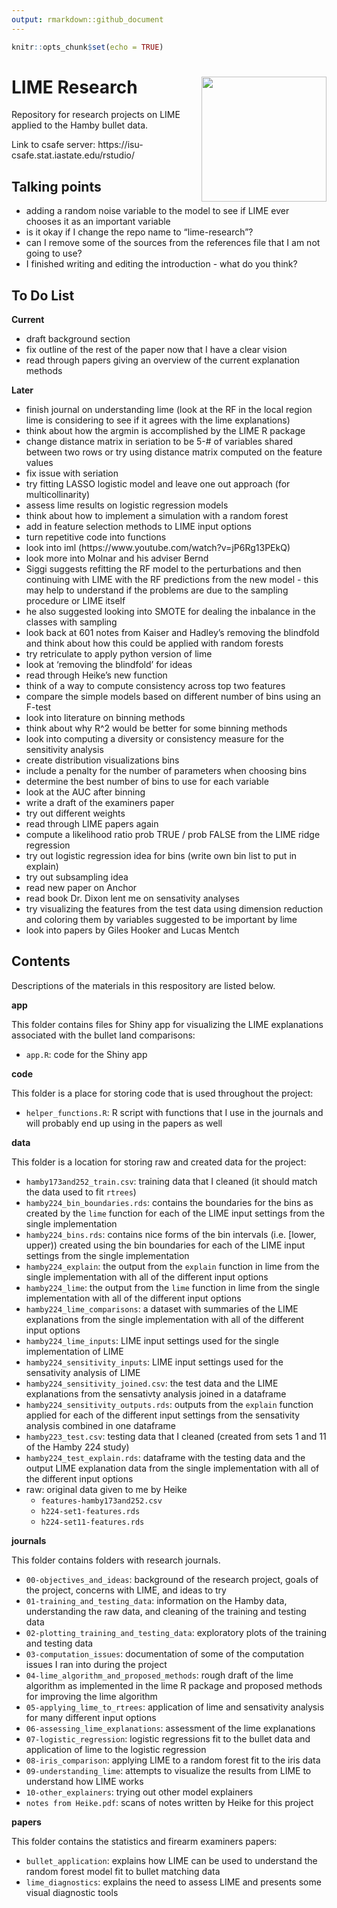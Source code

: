 ```yaml
---
output: rmarkdown::github_document
---
```


```r
knitr::opts_chunk$set(echo = TRUE)
```

# LIME Research <img align="right" height="200" src="./figures/lime.png">

Repository for research projects on LIME applied to the Hamby bullet data. 

Link to csafe server: https://isu-csafe.stat.iastate.edu/rstudio/

## Talking points

- adding a random noise variable to the model to see if LIME ever chooses it as an important variable
- is it okay if I change the repo name to "lime-research"?
- can I remove some of the sources from the references file that I am not going to use?
- I finished writing and editing the introduction - what do you think?

## To Do List

**Current**

- draft background section
- fix outline of the rest of the paper now that I have a clear vision
- read through papers giving an overview of the current explanation methods

**Later**

- finish journal on understanding lime (look at the RF in the local region
  lime is considering to see if it agrees with the lime explanations)
- think about how the argmin is accomplished by the LIME R package
- change distance matrix in seriation to be 5-# of variables shared between two rows
  or try using distance matrix computed on the feature values
- fix issue with seriation
- try fitting LASSO logistic model and leave one out approach (for multicollinarity)
- assess lime results on logistic regression models
- think about how to implement a simulation with a random forest
- add in feature selection methods to LIME input options
- turn repetitive code into functions
- look into iml (https://www.youtube.com/watch?v=jP6Rg13PEkQ)
- look more into Molnar and his adviser Bernd
- Siggi suggests refitting the RF model to the perturbations and then continuing with LIME with the RF predictions from the new model - this may help to understand if the problems are due to the sampling procedure or LIME itself
- he also suggested looking into SMOTE for dealing the inbalance in the classes with sampling
- look back at 601 notes from Kaiser and Hadley's removing the blindfold and
  think about how this could be applied with random forests
- try retriculate to apply python version of lime
- look at 'removing the blindfold' for ideas
- read through Heike's new function
- think of a way to compute consistency across top two features
- compare the simple models based on different number of bins using an F-test
- look into literature on binning methods
- think about why R^2 would be better for some binning methods
- look into computing a diversity or consistency measure for the sensitivity analysis
- create distribution visualizations bins
- include a penalty for the number of parameters when choosing bins
- determine the best number of bins to use for each variable
- look at the AUC after binning
- write a draft of the examiners paper
- try out different weights
- read through LIME papers again
- compute a likelihood ratio prob TRUE / prob FALSE from the LIME ridge regression
- try out logistic regression idea for bins (write own bin list to put in explain)
- try out subsampling idea
- read new paper on Anchor
- read book Dr. Dixon lent me on sensativity analyses
- try visualizing the features from the test data using dimension reduction and
  coloring them by variables suggested to be important by lime
- look into papers by Giles Hooker and Lucas Mentch


## Contents

Descriptions of the materials in this respository are listed below.

**app**

This folder contains files for Shiny app for visualizing the LIME explanations associated with the bullet land comparisons: 

- `app.R`: code for the Shiny app

**code**

This folder is a place for storing code that is used throughout the project:

- `helper_functions.R`: R script with functions that I use in the journals and will probably end up using in the papers as well

**data**

This folder is a location for storing raw and created data for the project:

- `hamby173and252_train.csv`: training data that I cleaned (it should match the data used to fit `rtrees`)
- `hamby224_bin_boundaries.rds`: contains the boundaries for the bins as created by the `lime` function for each of the LIME input settings from the single implementation 
- `hamby224_bins.rds`: contains nice forms of the bin intervals (i.e. [lower, upper)) created using the bin boundaries for each of the LIME input settings from the single implementation 
- `hamby224_explain`: the output from the `explain` function in lime from the single implementation with all of the different input options
- `hamby224_lime`: the output from the `lime` function in lime from the single implementation with all of the different input options
- `hamby224_lime_comparisons`: a dataset with summaries of the LIME explanations from the single implementation with all of the different input options
- `hamby224_lime_inputs`: LIME input settings used for the single implementation of LIME
- `hamby224_sensitivity_inputs`: LIME input settings used for the sensativity analysis of LIME
- `hamby224_sensitivity_joined.csv`: the test data and the LIME explanations from the sensativty analysis joined in a dataframe
- `hamby224_sensitivity_outputs.rds`: outputs from the `explain` function applied for each of the different input settings from the sensativity analysis combined in one dataframe
- `hamby223_test.csv`: testing data that I cleaned (created from sets 1 and 11 of the Hamby 224 study)
- `hamby224_test_explain.rds`: dataframe with the testing data and the output LIME explanation data from the single implementation with all of the different input options
- raw: original data given to me by Heike
    - `features-hamby173and252.csv`
    - `h224-set1-features.rds`
    - `h224-set11-features.rds`
  
**journals**

This folder contains folders with research journals.

- `00-objectives_and_ideas`: background of the research project, goals of the project, concerns with LIME, and ideas to try
- `01-training_and_testing_data`: information on the Hamby data, understanding the raw data, and cleaning of the training and testing data
- `02-plotting_training_and_testing_data`: exploratory plots of the training and testing data
- `03-computation_issues`: documentation of some of the computation issues I ran into during the project
- `04-lime_algorithm_and_proposed_methods`: rough draft of the lime algorithm as implemented in the lime R package and proposed methods for improving the lime algorithm
- `05-applying_lime_to_rtrees`: application of lime and sensativity analysis for many different input options
- `06-assessing_lime_explanations`: assessment of the lime explanations
- `07-logistic_regression`: logistic regressions fit to the bullet data and application of lime to the logistic regression
- `08-iris_comparison`: applying LIME to a random forest fit to the iris data
- `09-understanding_lime`: attempts to visualize the results from LIME to understand how LIME works
- `10-other_explainers`: trying out other model explainers
- `notes from Heike.pdf`: scans of notes written by Heike for this project

**papers**

This folder contains the statistics and firearm examiners papers: 

- `bullet_application`: explains how LIME can be used to understand the random forest model fit to bullet matching data
- `lime_diagnostics`: explains the need to assess LIME and presents some visual diagnostic tools